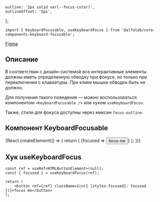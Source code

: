 

    outline: '2px solid var(--focus-color)',
    outlineOffset: '2px',
};

<Meta title='Компоненты|KeyboardFocusable' component={KeyboardFocusable} />

<Title>
    KeyboardFocusable ({name}@{version})
</Title>

```tsx
import { KeyboardFocusable, useKeyboardFocus } from '@alfalab/core-components-keyboard-focusable';
```

<Design>
    <a href='https://www.figma.com/file/hqSP3L6qu8UcL3sf18Su1M/Web-Components?node-id=4165%3A8950'>
        Figma
    </a>
</Design>

## Описание

В соответствии с дизайн-системой все интерактивные элементы должны иметь определенную обводку при фокусе, но только при переключении с клавиатуры.
При клике мышки обводки быть не должно.

Для получения такого поведения — можно воспользоваться компонентом `<KeyboardFocusable />` или хуком `useKeyboardFocus`.

Также, стили для фокуса доступны через миксин `focus-outline`.

## Компонент KeyboardFocusable

<Props of={KeyboardFocusable} />

<Preview>
    {React.createElement(() => {
        return (
            <KeyboardFocusable>
                {focused => <button style={focused ? focusOutlineStyles : {}}>focus me</button>}
            </KeyboardFocusable>
        );
    })}
</Preview>

## Хук useKeyboardFocus

```tsx
const ref = useRef<HTMLButtonElement>(null);
const { focused } = useKeyboardFocus(ref);

return (
    <button ref={ref} className={cn({ [styles.focused]: focused })}>focus me</button>
);
```
